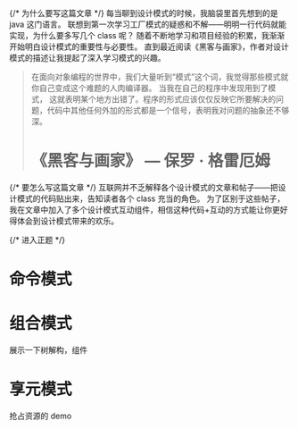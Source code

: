 
{/* 为什么要写这篇文章 */}
每当聊到设计模式的时候，我脑袋里首先想到的是 java 这门语言。
联想到第一次学习工厂模式的疑惑和不解——明明一行代码就能实现，为什么要多写几个 class 呢？
随着不断地学习和项目经验的积累，我渐渐开始明白设计模式的重要性与必要性。
直到最近阅读《黑客与画家》，作者对设计模式的描述让我提起了深入学习模式的兴趣。

> 在面向对象编程的世界中，我们大量听到“模式”这个词，我觉得那些模式就你自己变成这个难题的人肉编译器。
> 当我在自己的程序中发现用到了模式，
> 这就表明某个地方出错了。程序的形式应该仅仅反映它所要解决的问题，代码中其他任何外加的形式都是一个信号，表明我对问题的抽象还不够深。
>
> # 《黑客与画家》 — 保罗 · 格雷厄姆

{/* 要怎么写这篇文章 */}
互联网并不乏解释各个设计模式的文章和帖子——把设计模式的代码贴出来，告知读者各个 class 充当的角色。
为了区别于这些帖子，我在文章中加入了多个设计模式互动组件，相信这种代码+互动的方式能让你更好得体会到设计模式带来的欢乐。

{/* 进入正题 */}

# 命令模式

<Chess />

# 组合模式

展示一下树解构，组件

# 享元模式

抢占资源的 demo
